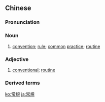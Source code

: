 {{also|常规}}
==Chinese==
{{zh-forms|s=常规}}

===Pronunciation===
{{zh-pron
|m=chángguī
|c=soeng4 kwai1
|h=pfs=sòng-kûi
|cat=n,a
}}

===Noun===
{{zh-noun}}

# [[convention]]; [[rule]]; [[common]] [[practice]]; [[routine]]

===Adjective===
{{zh-adj}}

# {{lb|zh|attributive}} [[conventional]]; [[routine]]

===Derived terms===
{{zh-der|常規能源|常規武器|常規戰爭}}

{{zh-cat|Advanced}}

[[ko:常規]]
[[ja:常規]]